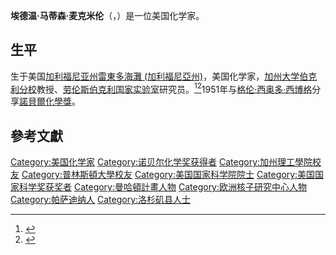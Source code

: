 {{expand language|en}}
{{Infobox Scientist
| name              = Edwin Mattison McMillan<br />埃德溫·馬蒂森·麥克米倫
| image             = Mcmillan postcard.jpg
| image_width       = 
| birth_date        = {{birth date|1907|09|18}}
| birth_place       = [[美国|美国]][[加利福尼亞州|加利福尼亞州]][[雷東多海灘_(加利福尼亞州)|雷東多海灘]]
| death_date        = {{death date and age|1991|09|07|1907|09|18|df=yes}}
| death_place       = [[美国|美国]][[加利福尼亞州|加利福尼亞州]][[艾爾賽里托_(加利福尼亞州)|艾爾賽里托]]
| nationality       = {{USA}}
| field             = [[化學|化學]]
| work_institution = [[加州大學柏克萊分校|加州大學柏克萊分校]]<br />[[劳伦斯伯克利国家实验室|劳伦斯伯克利国家实验室]]
| alma_mater        = [[加州理工學院|加州理工學院]]<br />[[普林斯頓大學|普林斯頓大學]]
| doctoral_advisor  = [[愛德華·康登|愛德華·康登]]<br /> [[File:Nobel_prize_medal.svg|20px]][[歐內斯特·勞倫斯|歐內斯特·勞倫斯]]
| doctoral_students = 
| known_for         = 製造第1個[[超鈾元素|超鈾元素]]
| influences        = 
| influenced        = 
| prizes            = [[File:Nobel_prize_medal.svg|20px]][[諾貝爾化學獎|諾貝爾化學獎]] (1951) <br />與[[格倫·西奧多·西博格|西博格]]共同獲得
| footnotes         = 
}}

'''埃德温·马蒂森·麦克米伦'''（{{lang-en|'''Edwin Mattison McMillan'''}}，{{bd|1907年|9月18日|1991年|9月7日|catIdx=M}}）是一位美国化学家。

==生平==
生于美国[[加利福尼亚州|加利福尼亚州]][[雷東多海灘_(加利福尼亞州)|雷東多海灘 (加利福尼亞州)]]，美国化学家，[[加州大学伯克利分校|加州大学伯克利分校]]教授、[[劳伦斯伯克利国家实验室|劳伦斯伯克利国家实验室]]研究员。<ref>{{Cite web|title=The Nobel Prize in Chemistry 1951|url=https://www.nobelprize.org/prizes/chemistry/1951/mcmillan/biographical/|accessdate=2019-06-16|work=NobelPrize.org|language=en-US|archive-date=2020-11-14|archive-url=https://web.archive.org/web/20201114030234/https://www.nobelprize.org/prizes/chemistry/1951/mcmillan/biographical/|dead-url=no}}</ref><ref>{{Cite web|title=Edwin M. McMillan|url=https://www.lbl.gov/nobelists/1951-edwin-m-mcmillan/|accessdate=2019-06-16|work=www.lbl.gov|archive-date=2020-11-14|archive-url=https://web.archive.org/web/20201114030233/https://www.lbl.gov/nobelists/1951-edwin-m-mcmillan/|dead-url=no}}</ref>1951年与[[格伦·西奥多·西博格|格伦·西奥多·西博格]]分享[[諾貝爾化學獎|諾貝爾化學獎]]。

==參考文獻==
{{Reflist}}

{{US-bio-stub}}
{{諾貝爾化學獎获得者 (1951年-1975年)}}
{{Winners of the National Medal of Science|physical}}

{{Authority control}}
{{DEFAULTSORT:McMillan, Edwin}}
[[Category:美国化学家|Category:美国化学家]]
[[Category:诺贝尔化学奖获得者|Category:诺贝尔化学奖获得者]]
[[Category:加州理工學院校友|Category:加州理工學院校友]]
[[Category:普林斯頓大學校友|Category:普林斯頓大學校友]]
[[Category:美国国家科学院院士|Category:美国国家科学院院士]]
[[Category:美国国家科学奖获奖者|Category:美国国家科学奖获奖者]]
[[Category:曼哈頓計畫人物|Category:曼哈頓計畫人物]]
[[Category:欧洲核子研究中心人物|Category:欧洲核子研究中心人物]]
[[Category:帕萨迪纳人|Category:帕萨迪纳人]]
[[Category:洛杉矶县人士|Category:洛杉矶县人士]]